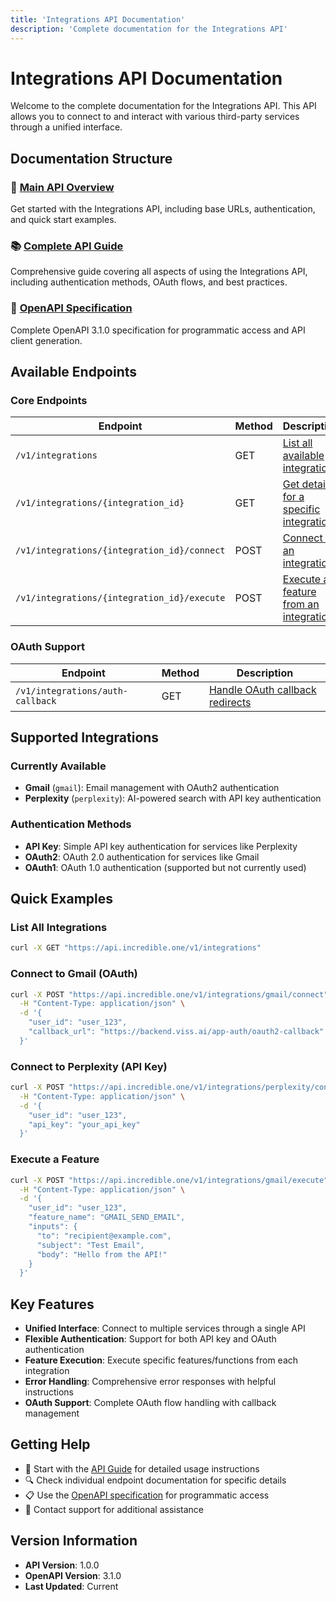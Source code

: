 ```yaml
---
title: 'Integrations API Documentation'
description: 'Complete documentation for the Integrations API'
---
```


# Integrations API Documentation

Welcome to the complete documentation for the Integrations API. This API allows you to connect to and interact with various third-party services through a unified interface.

## Documentation Structure

### 📖 [Main API Overview](/api-reference/integrations)
Get started with the Integrations API, including base URLs, authentication, and quick start examples.

### 📚 [Complete API Guide](/api-reference/integrations-guide)
Comprehensive guide covering all aspects of using the Integrations API, including authentication methods, OAuth flows, and best practices.

### 🔗 [OpenAPI Specification](/api-reference/integrations-openapi.json)
Complete OpenAPI 3.1.0 specification for programmatic access and API client generation.

## Available Endpoints

### Core Endpoints

| Endpoint | Method | Description |
|----------|--------|-------------|
| `/v1/integrations` | GET | [List all available integrations](/api-reference/endpoint/list-integrations) |
| `/v1/integrations/{integration_id}` | GET | [Get details for a specific integration](/api-reference/endpoint/get-integration) |
| `/v1/integrations/{integration_id}/connect` | POST | [Connect to an integration](/api-reference/endpoint/connect-integration) |
| `/v1/integrations/{integration_id}/execute` | POST | [Execute a feature from an integration](/api-reference/endpoint/execute-feature) |

### OAuth Support

| Endpoint | Method | Description |
|----------|--------|-------------|
| `/v1/integrations/auth-callback` | GET | [Handle OAuth callback redirects](/api-reference/endpoint/auth-callback) |

## Supported Integrations

### Currently Available

- **Gmail** (`gmail`): Email management with OAuth2 authentication
- **Perplexity** (`perplexity`): AI-powered search with API key authentication

### Authentication Methods

- **API Key**: Simple API key authentication for services like Perplexity
- **OAuth2**: OAuth 2.0 authentication for services like Gmail
- **OAuth1**: OAuth 1.0 authentication (supported but not currently used)

## Quick Examples

### List All Integrations
```bash
curl -X GET "https://api.incredible.one/v1/integrations"
```

### Connect to Gmail (OAuth)
```bash
curl -X POST "https://api.incredible.one/v1/integrations/gmail/connect" \
  -H "Content-Type: application/json" \
  -d '{
    "user_id": "user_123",
    "callback_url": "https://backend.viss.ai/app-auth/oauth2-callback"
  }'
```

### Connect to Perplexity (API Key)
```bash
curl -X POST "https://api.incredible.one/v1/integrations/perplexity/connect" \
  -H "Content-Type: application/json" \
  -d '{
    "user_id": "user_123",
    "api_key": "your_api_key"
  }'
```

### Execute a Feature
```bash
curl -X POST "https://api.incredible.one/v1/integrations/gmail/execute" \
  -H "Content-Type: application/json" \
  -d '{
    "user_id": "user_123",
    "feature_name": "GMAIL_SEND_EMAIL",
    "inputs": {
      "to": "recipient@example.com",
      "subject": "Test Email",
      "body": "Hello from the API!"
    }
  }'
```

## Key Features

- **Unified Interface**: Connect to multiple services through a single API
- **Flexible Authentication**: Support for both API key and OAuth authentication
- **Feature Execution**: Execute specific features/functions from each integration
- **Error Handling**: Comprehensive error responses with helpful instructions
- **OAuth Support**: Complete OAuth flow handling with callback management

## Getting Help

- 📖 Start with the [API Guide](/api-reference/integrations-guide) for detailed usage instructions
- 🔍 Check individual endpoint documentation for specific details
- 📋 Use the [OpenAPI specification](/api-reference/integrations-openapi.json) for programmatic access
- 💬 Contact support for additional assistance

## Version Information

- **API Version**: 1.0.0
- **OpenAPI Version**: 3.1.0
- **Last Updated**: Current
